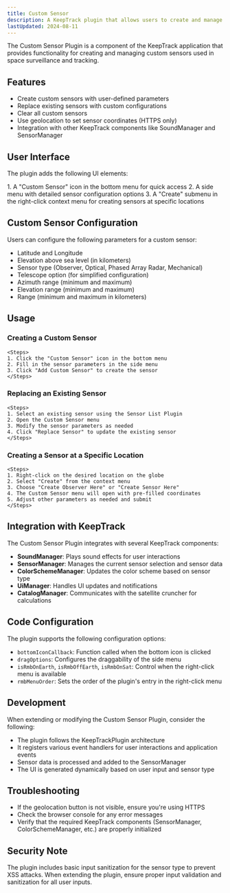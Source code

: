 ```yaml
---
title: Custom Sensor
description: A KeepTrack plugin that allows users to create and manage custom sensors for space surveillance and tracking.
lastUpdated: 2024-08-11
---
```



The Custom Sensor Plugin is a component of the KeepTrack application that provides functionality for creating and managing custom sensors used in space surveillance and tracking.

## Features

- Create custom sensors with user-defined parameters
- Replace existing sensors with custom configurations
- Clear all custom sensors
- Use geolocation to set sensor coordinates (HTTPS only)
- Integration with other KeepTrack components like SoundManager and SensorManager

## User Interface

The plugin adds the following UI elements:

<Steps>
1. A "Custom Sensor" icon in the bottom menu for quick access
2. A side menu with detailed sensor configuration options
3. A "Create" submenu in the right-click context menu for creating sensors at specific locations
</Steps>

## Custom Sensor Configuration

Users can configure the following parameters for a custom sensor:

- Latitude and Longitude
- Elevation above sea level (in kilometers)
- Sensor type (Observer, Optical, Phased Array Radar, Mechanical)
- Telescope option (for simplified configuration)
- Azimuth range (minimum and maximum)
- Elevation range (minimum and maximum)
- Range (minimum and maximum in kilometers)

## Usage

  ### Creating a Custom Sensor
    <Steps>
    1. Click the "Custom Sensor" icon in the bottom menu
    2. Fill in the sensor parameters in the side menu
    3. Click "Add Custom Sensor" to create the sensor
    </Steps>
  ### Replacing an Existing Sensor
    <Steps>
    1. Select an existing sensor using the Sensor List Plugin
    2. Open the Custom Sensor menu
    3. Modify the sensor parameters as needed
    4. Click "Replace Sensor" to update the existing sensor
    </Steps>
  ### Creating a Sensor at a Specific Location
    <Steps>
    1. Right-click on the desired location on the globe
    2. Select "Create" from the context menu
    3. Choose "Create Observer Here" or "Create Sensor Here"
    4. The Custom Sensor menu will open with pre-filled coordinates
    5. Adjust other parameters as needed and submit
    </Steps>

## Integration with KeepTrack

The Custom Sensor Plugin integrates with several KeepTrack components:

- **SoundManager**: Plays sound effects for user interactions
- **SensorManager**: Manages the current sensor selection and sensor data
- **ColorSchemeManager**: Updates the color scheme based on sensor type
- **UiManager**: Handles UI updates and notifications
- **CatalogManager**: Communicates with the satellite cruncher for calculations

## Code Configuration

The plugin supports the following configuration options:

- `bottomIconCallback`: Function called when the bottom icon is clicked
- `dragOptions`: Configures the draggability of the side menu
- `isRmbOnEarth`, `isRmbOffEarth`, `isRmbOnSat`: Control when the right-click menu is available
- `rmbMenuOrder`: Sets the order of the plugin's entry in the right-click menu

## Development

When extending or modifying the Custom Sensor Plugin, consider the following:

- The plugin follows the KeepTrackPlugin architecture
- It registers various event handlers for user interactions and application events
- Sensor data is processed and added to the SensorManager
- The UI is generated dynamically based on user input and sensor type

## Troubleshooting

- If the geolocation button is not visible, ensure you're using HTTPS
- Check the browser console for any error messages
- Verify that the required KeepTrack components (SensorManager, ColorSchemeManager, etc.) are properly initialized

## Security Note

The plugin includes basic input sanitization for the sensor type to prevent XSS attacks. When extending the plugin, ensure proper input validation and sanitization for all user inputs.